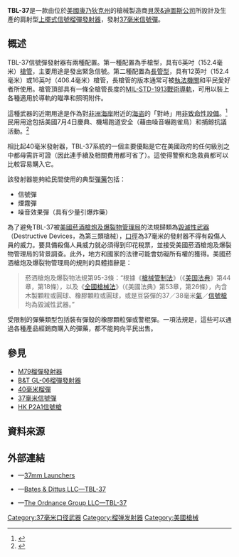 {{refimprove|time=2015-07-05T19:45:05+00:00}}
{{noteTA
|G1=軍事
|G2=長度單位
|G3=Firearms
|1=zh-cn:康涅狄格州;zh-tw:康乃狄克州;zh-hk:康涅狄格州;
}}
{{Infobox Weapon
|name= TBL-37
|image= File:37mm flare launcher1.JPG
|image_size= 300px
|caption= TBL-37信號榴彈發射器
|origin= {{flagcountry|United States}} 
|type= [[信號槍|信號槍]]／[[榴彈發射器|榴彈發射器]]
<!-- Type selection -->
|is_ranged= yes
|is_bladed= 
|is_explosive= 
|is_artillery= 
|is_vehicle= 
|is_missile= 
|is_UK= 
<!-- Service history -->
|service= 
|used_by= 
|wars= 
<!-- Production history -->
|designer= 
|design_date= 
|manufacturer= [[貝茨&迪圖斯公司|貝茨&迪圖斯公司]]
|unit_cost= 
|production_date= 
|number=
|variants= 
<!-- General specifications -->
|spec_label= 
|weight= 
|length= 
|part_length= 
|width= 
|height= 
|diameter= 
|crew= 
<!-- Ranged weapon specifications --> 
|cartridge= [[37mm信號彈|37毫米信號彈]]
|caliber= 37毫米（1.46英吋）
|barrels= 1根，上擺式，無[[槍口|槍口]]裝置
|action= <div class="NavFrame collapsed" style="color: black; background-color: #FFFFFF; margin: 0 auto; padding: 0 10px; text-align: left;"><div class="NavHead" style="background-color: #FFFFFF; margin: 0 auto; padding: 0 10px; font-weight:normal;"></div><div class="NavContent" style="background-color: #FFFFFF; margin: 0 auto; padding: 0 10px;">
* [[扳机#双动式|純雙動操作扳機]]
* [[中折式|中折式]]
</div>
</div>
|mode= {{Link-en|單發|Single-shot}}
|rate= 5—7發／分鐘
|velocity= 
|range= 
|max_range= 
|feed= 手動{{Link-en|後膛裝填武器|Breech-loading weapon|後膛裝填}}
|sights= [[槍管|槍管]]頂部的[[皮卡汀尼導軌|MIL-STD-1913戰術導軌]]上安裝的[[機械瞄具|機械瞄具]]、[[瞄準镜|光學瞄準鏡]]、[[紅點鏡|紅點鏡／反射式瞄準鏡]]、[[全像武器照準器|全息瞄準鏡]]、[[夜視鏡|夜視鏡]]和／或[[熱成像儀|熱成像儀]]（可拆卸）
<!-- 火炮規格 -->
|breech= 
|recoil= 
|carriage= 
|elevation= 
|traverse= 
<!-- 刃器規格 --> 
|blade_type= 
|hilt_type= 
|sheath_type= 
|head_type= 
|haft_type= 
<!-- 爆炸物內填炸藥規格 --> 
|filling= 
|filling_weight= 
|detonation= 
|yield= 
<!-- 車輛/飛彈 規格 -->
|armour= 
|primary_armament= 
|secondary_arament= 
|engine= 
|engine_power= 
|transmission= 
|payload_capacity= 
|fuel_capacity= 
|pw_ratio= 
|suspension= 
|clearance= 
|vehicle_range= 
|speed= 
|guidance= 
<!-- missiles only -->
|wingspan= 
|propellant= 
|ceiling= 
|altitude= 
|depth= 
|boost= 
|accuracy= 
|launch_platform= 
|transport= 
}}

'''TBL-37'''是一款由位於[[美國|美國]][[康乃狄克州|康乃狄克州]]的槍械製造商[[貝茨&迪圖斯公司|貝茨&迪圖斯公司]]所設計及生產的肩射型[[上擺式|上擺式]][[信號槍|信號]][[榴彈發射器|榴彈發射器]]，發射[[37mm信號彈|37毫米信號彈]]。

== 概述 ==
TBL-37信號彈發射器有兩種配置。第一種配置為手槍型，具有6英吋（152.4毫米）[[槍管|槍管]]，主要用途是發出緊急信號。第二種配置為[[長管槍械|長管型]]，具有12英吋（152.4毫米）或16英吋（406.4毫米）槍管，長槍管的版本通常可被[[警察|執法機關]]和平民愛好者所使用。槍管頂部具有一條全槍管長度的[[皮卡汀尼導軌|MIL-STD-1913戰術導軌]]，可用以裝上各種適用於導軌的瞄準和照明附件。

這種武器的近期用途是作為對[[非洲|非洲]][[岸|海岸]]附近的[[海盗|海盗]]的「對峙」用[[非致命性武器|非致命性設備]]。<ref>{{cite web|title=Top 10 Approaches to Piracy defense|url=http://www.seabird-marine.com/2010/04/anti-piracy-weapons-top-10-for-future.html/|work=seabird-marine.com|accessdate=5 May 2014|year=2010}}{{dead link|date=2017年11月 |bot=InternetArchiveBot |fix-attempted=yes }}</ref>民用用途包括美國7月4日慶典、機場跑道安全（藉由噪音嚇跑雀鳥）和捕鯨抗議活動。<ref>{{cite web|title=Need an Ordnance Launcher?|url=http://www.countytimes.com/articles/2010/07/15/business/doc4c3f35d0d8fd0084578610.txt/|work=Litchfield County Times|accessdate=5 May 2014|author=Jack Coraggio|date=15 July 2010|archive-date=2016-03-04|archive-url=https://web.archive.org/web/20160304030352/http://www.countytimes.com/articles/2010/07/15/business/doc4c3f35d0d8fd0084578610.txt/|dead-url=no}}</ref>

相比起40毫米發射器，TBL-37系統的一個主要優點是它在美國政府的任何級別之中都毋需許可證（因此連手續及相關費用都可省了）。這使得警察和急救員都可以比較容易購入它。

該發射器能夠給民間使用的典型[[彈藥|彈藥]]包括：
* 信號彈
* 煙霧彈
* 噪音效果彈（具有少量引爆炸藥）

為了避免TBL-37被[[美國菸酒槍炮及爆裂物管理局|美國菸酒槍炮及爆裂物管理局]]的法規歸類為[[毀滅性武器|毀滅性武器]]（Destructive Devices，為第三類槍械），[[口徑|口徑]]為37毫米的發射器不得有殺傷人員的威力。要具備殺傷人員威力就必須得到印花稅票，並接受美國菸酒槍炮及爆裂物管理局的背景調查。此外，地方和國家的法律可能會妨礙所有權的獲得。美國菸酒槍炮及爆裂物管理局的規則的具體措辭是：

<blockquote>菸酒槍炮及爆裂物法規第95-3條：“根據《[[槍械管制法|槍械管制法]]》（《[[美国法典|美国法典]]》第44章，第18條），以及《[[全國槍械法|全國槍械法]]》（《美國法典》第53章，第26條），內含木製顆粒或圓球、橡膠顆粒或圓球，或是豆袋彈的37／38毫米[[氣槍|氣]]／[[信號槍|信號槍]]均為毀滅性武器。”
</blockquote>

受限制的彈藥類型包括裝有彈殼的橡膠顆粒彈或警棍彈。一項法規是，這些可以通過各種產品經銷商購入的彈藥，都不能夠向平民出售。

== 參見 ==
* [[M79榴彈發射器|M79榴彈發射器]]
* [[B&T_GL-06榴彈發射器|B&T GL-06榴彈發射器]]
* [[40毫米榴彈|40毫米榴彈]]
* [[37mm信號彈|37毫米信號彈]]
* [[HK_P2A1信號槍|HK P2A1信號槍]]

== 資料來源 ==
<div class="references-small">
<references />
</div>
<!-- == 參考文獻 == -->
== 外部連結 ==
* {{en icon}}—[http://www.37mm.com/ 37mm Launchers]{{Wayback|url=http://www.37mm.com/ |date=20150429102324 }}
* {{en icon}}—[http://www.batesanddittus.com/TBL-37_Launcher.html Bates & Dittus LLC—TBL-37]{{Wayback|url=http://www.batesanddittus.com/TBL-37_Launcher.html |date=20150526020911 }}
* {{en icon}}—[https://web.archive.org/web/20150619050415/http://www.ordnancegroup.com/tbl-37-top-break-launcher.html The Ordnance Group LLC—TBL-37]

[[Category:37毫米口径武器|Category:37毫米口径武器]]
[[Category:榴弹发射器|Category:榴弹发射器]]
[[Category:美國槍械|Category:美國槍械]]